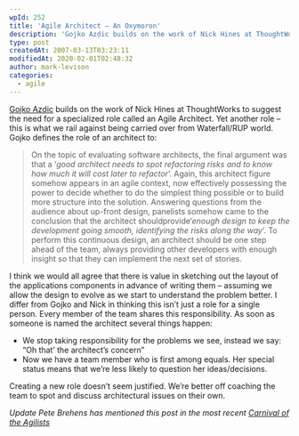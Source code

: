 ```yaml
---
wpId: 252
title: 'Agile Architect – An Oxymoron'
description: 'Gojko Azdic builds on the work of Nick Hines at ThoughtWorks to suggest the need for a specialized role called an Agile Architect. Yet another role – this is what we rail against being carried over from Waterfall/RUP world. Gojko defines the role of an architect to: On the topic of evaluating software architects, the ...'
type: post
createdAt: 2007-03-13T03:23:11
modifiedAt: 2020-02-01T02:48:32
author: mark-levison
categories:
  - agile
---
```



[Gojko Azdic](https://gojko.net/2007/03/06/agile-architect) builds on the work of Nick Hines at ThoughtWorks to suggest the need for a specialized role called an Agile Architect. Yet another role – this is what we rail against being carried over from Waterfall/RUP world. Gojko defines the role of an architect to:

> On the topic of evaluating software architects, the final argument was that a ‘_good architect needs to spot refactoring risks and to know how much it will cost later to refactor_‘. Again, this architect figure somehow appears in an agile context, now effectively possessing the power to decide whether to do the simplest thing possible or to build more structure into the solution. Answering questions from the audience about up-front design, panelists somehow came to the conclusion that the architect shouldprovide‘_enough design to keep the development going smooth, identifying the risks along the way_‘. To perform this continuous design, an architect should be one step ahead of the team, always providing other developers with enough insight so that they can implement the next set of stories.

I think we would all agree that there is value in sketching out the layout of the applications components in advance of writing them – assuming we allow the design to evolve as we start to understand the problem better. I differ from Gojko and Nick in thinking this isn’t just a role for a single person. Every member of the team shares this responsibility. As soon as someone is named the architect several things happen:

*   We stop taking responsibility for the problems we see, instead we say: “Oh that’ the architect’s concern”
*   Now we have a team member who is first among equals. Her special status means that we’re less likely to question her ideas/decisions.

Creating a new role doesn’t seem justified. We’re better off coaching the team to spot and discuss architectural issues on their own.

_Update Pete Brehens has mentioned this post in the most recent [Carnival of the Agilists](https://trailridgeconsulting.com/blog/?p=88)_